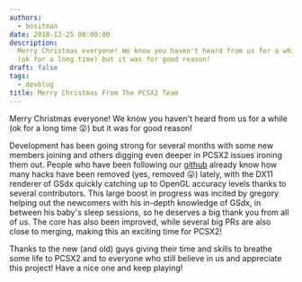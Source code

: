 ```yaml
---
authors:
  - bositman
date: 2018-12-25 00:00:00
description:
  Merry Christmas everyone! We know you haven't heard from us for a while
  (ok for a long time) but it was for good reason!
draft: false
tags:
  - devblog
title: Merry Christmas From The PCSX2 Team
---
```


Merry Christmas everyone! We know you haven't heard from us for a while (ok for a long time 😛) but it was for good reason!

<!-- truncate -->

Development has been going strong for several months with some new members joining and others digging even deeper in PCSX2 issues ironing them out. People who have been following our [github](https://github.com/PCSX2/pcsx2) already know how many hacks have been removed (yes, removed 😛) lately, with the DX11 renderer of GSdx quickly catching up to OpenGL accuracy levels thanks to several contributors. This large boost in progress was incited by gregory helping out the newcomers with his in-depth knowledge of GSdx, in between his baby's sleep sessions, so he deserves a big thank you from all of us. The core has also been improved, while several big PRs are also close to merging, making this an exciting time for PCSX2!

Thanks to the new (and old) guys giving their time and skills to breathe some life to PCSX2 and to everyone who still believe in us and appreciate this project! Have a nice one and keep playing!
